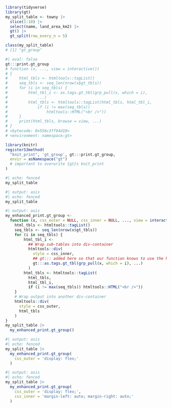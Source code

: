 


```r
library(tidyverse)
library(gt)
my_split_table <- towny |> 
  slice(1:10) |> 
  select(name, land_area_km2) |>
  gt() |> 
  gt_split(row_every_n = 5)

class(my_split_table)
# [1] "gt_group"
```



```r
#| eval: false
gt:::print.gt_group
# function (x, ..., view = interactive()) 
# {
#     html_tbls <- htmltools::tagList()
#     seq_tbls <- seq_len(nrow(x$gt_tbls))
#     for (i in seq_tbls) {
#         html_tbl_i <- as.tags.gt_tbl(grp_pull(x, which = i), 
#             ...)
#         html_tbls <- htmltools::tagList(html_tbls, html_tbl_i, 
#             if (i != max(seq_tbls)) 
#                 htmltools::HTML("<br />"))
#     }
#     print(html_tbls, browse = view, ...)
# }
# <bytecode: 0x556c3ff94d18>
# <environment: namespace:gt>
```


```r
library(knitr)
registerS3method(
  "knit_print", 'gt_group', gt:::print.gt_group,
  envir = asNamespace("gt")
  # important to overwrite {gt}s knit_print
)
```


```r
#| echo: fenced
my_split_table
```


```r
#| output: asis
#| echo: fenced
my_split_table
```



```r
#| output: asis
my_enhanced_print.gt_group <- 
  function (x, css_outer = NULL, css_inner = NULL, ..., view = interactive()) {
    html_tbls <- htmltools::tagList()
    seq_tbls <- seq_len(nrow(x$gt_tbls))
    for (i in seq_tbls) {
        html_tbl_i <- 
          ## Wrap sub-tables into div-container
          htmltools::div(
            style = css_inner,
            ## gt::: added here so that our function knows to use the hidden {gt} function
            gt:::as.tags.gt_tbl(grp_pull(x, which = i), ...)
          )
        html_tbls <- htmltools::tagList(
          html_tbls, 
          html_tbl_i, 
          if (i != max(seq_tbls)) htmltools::HTML("<br />"))
    }
    # Wrap output into another div-container
    htmltools::div(
      style = css_outer,
      html_tbls
    )
}
my_split_table |> 
  my_enhanced_print.gt_group()
```


```r
#| output: asis
#| echo: fenced
my_split_table |> 
  my_enhanced_print.gt_group(
    css_outer = 'display: flex;'
  )
```



```r
#| output: asis
#| echo: fenced
my_split_table |> 
  my_enhanced_print.gt_group(
    css_outer = 'display: flex;',
    css_inner = 'margin-left: auto; margin-right: auto;'
  )
```






